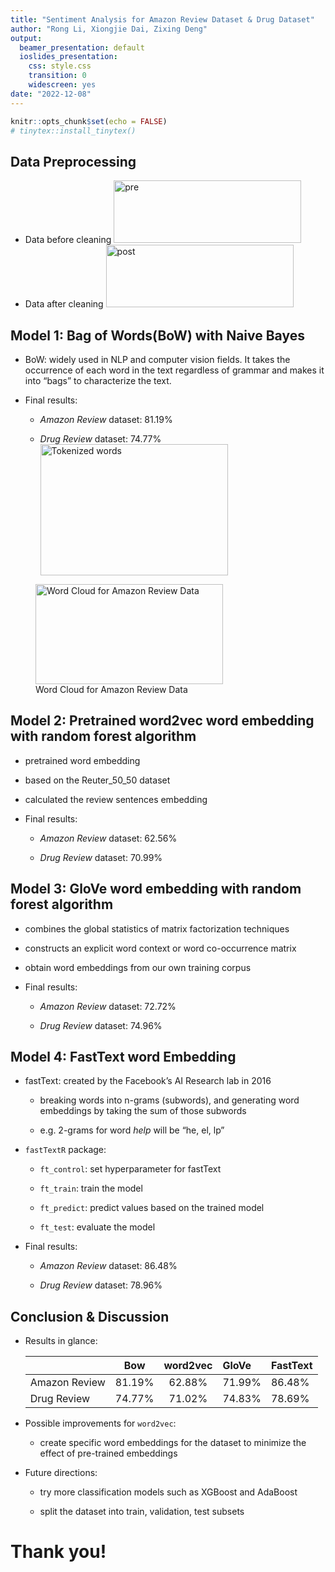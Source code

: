 ```yaml
---
title: "Sentiment Analysis for Amazon Review Dataset & Drug Dataset"
author: "Rong Li, Xiongjie Dai, Zixing Deng"
output: 
  beamer_presentation: default
  ioslides_presentation: 
    css: style.css
    transition: 0
    widescreen: yes
date: "2022-12-08"
---
```


```r
knitr::opts_chunk$set(echo = FALSE)
# tinytex::install_tinytex()
```


## Data Preprocessing
- Data before cleaning
![pre](pre.png){width=300 height=100}
- Data after cleaning
![post](post.png){width=300 height=100}

## Model 1: Bag of Words(BoW) with Naive Bayes

- BoW: widely used in NLP and computer vision fields. It takes the occurrence of each word in the text regardless of grammar and makes it into “bags” to characterize the text.

- Final results:

  - *Amazon Review* dataset: 81.19%
  
  - *Drug Review* dataset: 74.77%
![Tokenized words](Bow_tokenized.png){width=300 height=210}

![Word Cloud for Amazon Review Data](wordcloud.jpg){width=300 height=160}


## Model 2: Pretrained word2vec word embedding with random forest algorithm

- pretrained word embedding

- based on the Reuter_50_50 dataset
  
- calculated the review sentences embedding 
  
- Final results:

  - *Amazon Review* dataset: 62.56%
  
  - *Drug Review* dataset: 70.99%
  

## Model 3:  GloVe word embedding with random forest algorithm

- combines the global statistics of matrix factorization techniques

- constructs an explicit word context or word co-occurrence matrix 
  
- obtain word embeddings from our own training corpus

- Final results:

  - *Amazon Review* dataset: 72.72%
  
  - *Drug Review* dataset: 74.96%

## Model 4: FastText word Embedding

- fastText: created by the Facebook's AI Research lab in 2016

  - breaking words into n-grams (subwords), and generating word embeddings by taking the sum of those subwords

  - e.g. 2-grams for word *help* will be "he, el, lp"

- `fastTextR` package:

  - `ft_control`: set hyperparameter for fastText

  - `ft_train`: train the model

  - `ft_predict`: predict values based on the trained model
  
  - `ft_test`: evaluate the model

- Final results:

  - *Amazon Review* dataset: 86.48%
  
  - *Drug Review* dataset: 78.96%


## Conclusion & Discussion

- Results in glance:

                      Bow         word2vec      GloVe         FastText 
----------------- ----------- --------------- ----------    ------------
 Amazon Review      81.19%        62.88%        71.99%         86.48%
  Drug Review       74.77%        71.02%        74.83%         78.69%

- Possible improvements for `word2vec`:

  - create specific word embeddings for the dataset to minimize the effect of pre-trained embeddings
  
- Future directions:

  - try more classification models such as XGBoost and AdaBoost
  
  - split the dataset into train, validation, test subsets


# Thank you!



